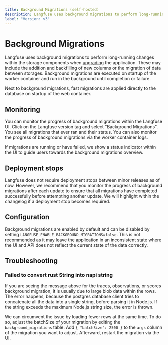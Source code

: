 ```yaml
---
title: Background Migrations (self-hosted)
description: Langfuse uses background migrations to perform long-running changes within the storage components when upgrading the application.
label: "Version: v3"
---
```


# Background Migrations

Langfuse uses background migrations to perform long-running changes within the storage components when [upgrading](/self-hosting/upgrade) the application.
These may include the addition and backfilling of new columns or the migration of data between storages.
Background migrations are executed on startup of the worker container and run in the background until completion or failure.

Next to background migrations, fast migrations are applied directly to the database on startup of the web container.

## Monitoring

You can monitor the progress of background migrations within the Langfuse UI.
Click on the Langfuse version tag and select "Background Migrations".
You see all migrations that ever ran and their status.
You can also monitor the progress of background migrations via the worker container logs.

If migrations are running or have failed, we show a status indicator within the UI to guide users towards the background migrations overview.

## Deployment stops

Langfuse does not require deployment stops between minor releases as of now.
However, we recommend that you monitor the progress of background migrations after each update to ensure that all migrations have completed successfully before attempting another update.
We will highlight within the changelog if a deployment stop becomes required.

## Configuration

Background migrations are enabled by default and can be disabled by setting `LANGFUSE_ENABLE_BACKGROUND_MIGRATIONS=false`. This is not recommended as it may leave the application in an inconsistent state where the UI and API does not reflect the current state of the data correctly.

## Troubleshooting

### Failed to convert rust String into napi string

If you are seeing the message above for the traces, observations, or scores background migration, it is usually due to large blob data within the rows.
The error happens, because the postgres database client tries to concatenate all the data into a single string, before parsing it in Node.js.
If the string exceeds the maximum Node.js string size, the error is thrown.

We can circumvent the issue by loading fewer rows at the same time.
To do so, adjust the batchSize of your migration by editing the `background_migrations` table.
Add `{ "batchSize": 2500 }` to the `args` column of the migration you want to adjust.
Afterward, restart the migration via the UI.
